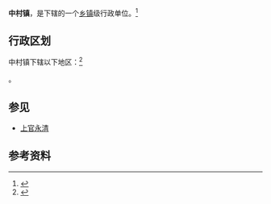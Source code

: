 {{中国乡级行政区|14/05/21/101/000}}

'''中村镇'''，是{{PRC admin/fullname|14/05/21/101/000|3}}下辖的一个[[乡镇|乡镇]]级行政单位。<ref>{{PRC admin/ref sgc|{{PRC admin/parent|14/05/21/101/000}}}}</ref>

== 行政区划 ==

中村镇下辖以下地区：<ref>{{PRC admin/ref sgc|14/05/21/101/000}}</ref>

{{PRC admin/children|14/05/21/101/000}}。

== 参见 ==
* [[上官永清|上官永清]]

== 参考资料 ==
{{reflist}}

{{行政区划小作品}}
{{PRC admin/navcat|14/05/21/101/000}}